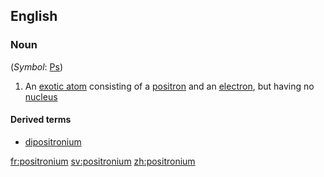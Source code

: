 ==English==

===Noun===
{{wikipedia}}
{{en-noun}} (''Symbol'': [[Ps]])

#{{physics}} An [[exotic atom]] consisting of a [[positron]] and an [[electron]], but having no [[nucleus]]

====Derived terms====
*[[dipositronium]]

[[fr:positronium]]
[[sv:positronium]]
[[zh:positronium]]